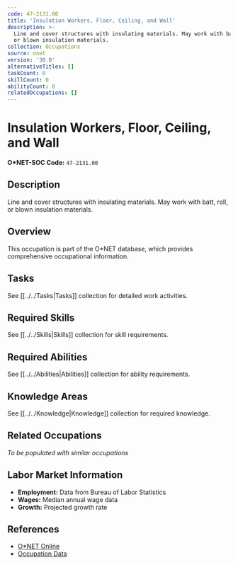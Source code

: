 ```yaml
---
code: 47-2131.00
title: 'Insulation Workers, Floor, Ceiling, and Wall'
description: >-
  Line and cover structures with insulating materials. May work with batt, roll,
  or blown insulation materials.
collection: Occupations
source: onet
version: '30.0'
alternativeTitles: []
taskCount: 0
skillCount: 0
abilityCount: 0
relatedOccupations: []
---
```

# Insulation Workers, Floor, Ceiling, and Wall

**O*NET-SOC Code:** `47-2131.00`

## Description

Line and cover structures with insulating materials. May work with batt, roll, or blown insulation materials.

## Overview

This occupation is part of the O*NET database, which provides comprehensive occupational information.

## Tasks

See [[../../Tasks|Tasks]] collection for detailed work activities.

## Required Skills

See [[../../Skills|Skills]] collection for skill requirements.

## Required Abilities

See [[../../Abilities|Abilities]] collection for ability requirements.

## Knowledge Areas

See [[../../Knowledge|Knowledge]] collection for required knowledge.

## Related Occupations

*To be populated with similar occupations*

## Labor Market Information

- **Employment:** Data from Bureau of Labor Statistics
- **Wages:** Median annual wage data
- **Growth:** Projected growth rate

## References

- [O*NET Online](https://www.onetonline.org/link/summary/47-2131.00)
- [Occupation Data](https://www.onetcenter.org/)
